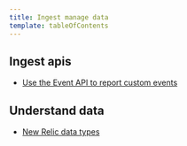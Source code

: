 ```yaml
---
title: Ingest manage data
template: tableOfContents
---
```


## Ingest apis

* [Use the Event API to report custom events](/docs/telemetry-data-platform/ingest-manage-data/ingest-apis/use-event-api-report-custom-events)

## Understand data

* [New Relic data types](/docs/telemetry-data-platform/ingest-manage-data/understand-data/new-relic-data-types)

